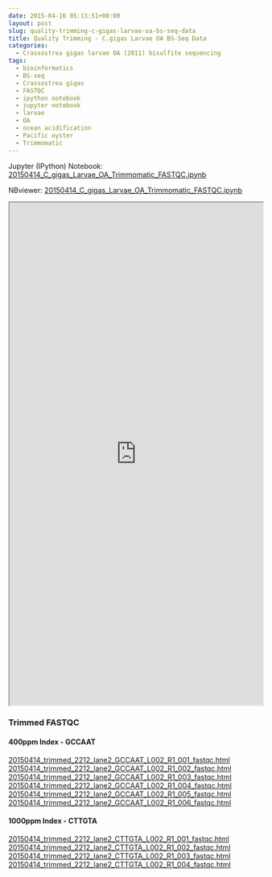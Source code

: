 ```yaml
---
date: 2015-04-16 05:13:51+00:00
layout: post
slug: quality-trimming-c-gigas-larvae-oa-bs-seq-data
title: Quality Trimming - C.gigas Larvae OA BS-Seq Data
categories:
  - Crassostrea gigas larvae OA (2011) bisulfite sequencing
tags:
  - bioinformatics
  - BS-seq
  - Crassostrea gigas
  - FASTQC
  - ipython notebook
  - jupyter notebook
  - larvae
  - OA
  - ocean acidification
  - Pacific oyster
  - Trimmomatic
---
```


Jupyter (IPython) Notebook: [20150414_C_gigas_Larvae_OA_Trimmomatic_FASTQC.ipynb](https://eagle.fish.washington.edu/Arabidopsis/iPythonNotebooks/20150414_C_gigas_Larvae_OA_Trimmomatic_FASTQC.ipynb)

NBviewer: [20150414_C_gigas_Larvae_OA_Trimmomatic_FASTQC.ipynb](https://nbviewer.ipython.org/url/eagle.fish.washington.edu/Arabidopsis/iPythonNotebooks/20150414_C_gigas_Larvae_OA_Trimmomatic_FASTQC.ipynb)

<iframe src="https://nbviewer.ipython.org/url/eagle.fish.washington.edu/Arabidopsis/iPythonNotebooks/20150414_C_gigas_Larvae_OA_Trimmomatic_FASTQC.ipynb" width="100%" height="1000" scrolling="yes"></iframe>





### Trimmed FASTQC





#### 400ppm Index - GCCAAT



[20150414_trimmed_2212_lane2_GCCAAT_L002_R1_001_fastqc.html](https://eagle.fish.washington.edu/Arabidopsis/20150414_trimmed_2212_lane2_GCCAAT_L002_R1_001_fastqc.html)
[20150414_trimmed_2212_lane2_GCCAAT_L002_R1_002_fastqc.html](https://eagle.fish.washington.edu/Arabidopsis/20150414_trimmed_2212_lane2_GCCAAT_L002_R1_002_fastqc.html)
[20150414_trimmed_2212_lane2_GCCAAT_L002_R1_003_fastqc.html](https://eagle.fish.washington.edu/Arabidopsis/20150414_trimmed_2212_lane2_GCCAAT_L002_R1_003_fastqc.html)
[20150414_trimmed_2212_lane2_GCCAAT_L002_R1_004_fastqc.html](https://eagle.fish.washington.edu/Arabidopsis/20150414_trimmed_2212_lane2_GCCAAT_L002_R1_004_fastqc.html)
[20150414_trimmed_2212_lane2_GCCAAT_L002_R1_005_fastqc.html](https://eagle.fish.washington.edu/Arabidopsis/20150414_trimmed_2212_lane2_GCCAAT_L002_R1_005_fastqc.html)
[20150414_trimmed_2212_lane2_GCCAAT_L002_R1_006_fastqc.html](https://eagle.fish.washington.edu/Arabidopsis/20150414_trimmed_2212_lane2_GCCAAT_L002_R1_006_fastqc.html)



#### 





#### 





#### 1000ppm Index - CTTGTA



[20150414_trimmed_2212_lane2_CTTGTA_L002_R1_001_fastqc.html](20150414_trimmed_2212_lane2_CTTGTA_L002_R1_001_fastqc.html)
[20150414_trimmed_2212_lane2_CTTGTA_L002_R1_002_fastqc.html](20150414_trimmed_2212_lane2_CTTGTA_L002_R1_002_fastqc.html)
[20150414_trimmed_2212_lane2_CTTGTA_L002_R1_003_fastqc.html](20150414_trimmed_2212_lane2_CTTGTA_L002_R1_003_fastqc.html)
[20150414_trimmed_2212_lane2_CTTGTA_L002_R1_004_fastqc.html](20150414_trimmed_2212_lane2_CTTGTA_L002_R1_004_fastqc.html)




